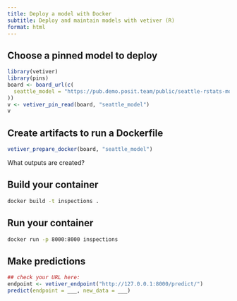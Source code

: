 ```yaml
---
title: Deploy a model with Docker
subtitle: Deploy and maintain models with vetiver (R)
format: html
---
```


## Choose a pinned model to deploy

```r
library(vetiver)
library(pins)
board <- board_url(c(
  seattle_model = "https://pub.demo.posit.team/public/seattle-rstats-model-pin/"
))
v <- vetiver_pin_read(board, "seattle_model")
v
```

## Create artifacts to run a Dockerfile

```r
vetiver_prepare_docker(board, "seattle_model")
```

What outputs are created?

## Build your container

```bash
docker build -t inspections .
```

## Run your container

```bash
docker run -p 8000:8000 inspections
```

## Make predictions

```r
## check your URL here:
endpoint <- vetiver_endpoint("http://127.0.0.1:8000/predict/")
predict(endpoint = ___, new_data = ___)
```